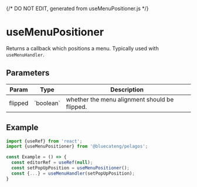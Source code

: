 {/* DO NOT EDIT, generated from useMenuPositioner.js */}


<Meta title="hooks/useMenuPositioner" />

# useMenuPositioner

Returns a callback which positions a menu. Typically used with `useMenuHandler`.

## Parameters

<table>
	<thead>
		<tr>
			<th>Param</th>
			<th>Type</th>
			<th>Description</th>
		</tr>
	</thead>
	<tbody>
		<tr>
			<td>flipped</td>
			<td>`boolean`</td>
			<td>whether the menu alignment should be flipped.</td>
		</tr>
	</tbody>
</table>

## Example

```js
import {useRef} from 'react';
import {useMenuPositioner} from '@bluecateng/pelagos';

const Example = () => {
  const editorRef = useRef(null);
  const setPopUpPosition = useMenuPositioner();
  const {...} = useMenuHandler(setPopUpPosition);
}
```
